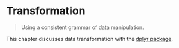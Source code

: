 # Transformation {#transformation}

> Using a consistent grammar of data manipulation.

This chapter discusses data transformation with the [dplyr package](https://dplyr.tidyverse.org/).

